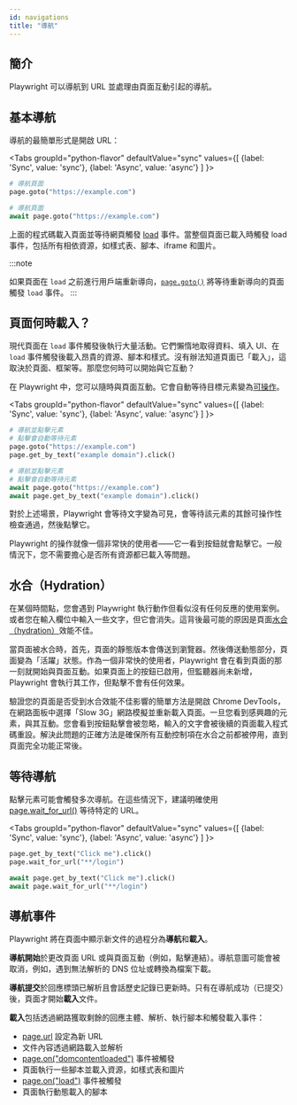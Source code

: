 ```yaml
---
id: navigations
title: "導航"
---
```


## 簡介

Playwright 可以導航到 URL 並處理由頁面互動引起的導航。

## 基本導航

導航的最簡單形式是開啟 URL：

<Tabs
  groupId="python-flavor"
  defaultValue="sync"
  values={[
    {label: 'Sync', value: 'sync'},
    {label: 'Async', value: 'async'}
  ]
}>
<TabItem value="sync">

```py
# 導航頁面
page.goto("https://example.com")
```

</TabItem>
<TabItem value="async">

```py
# 導航頁面
await page.goto("https://example.com")
```

</TabItem>
</Tabs>

上面的程式碼載入頁面並等待網頁觸發 [load](https://developer.mozilla.org/en-US/docs/Web/API/Window/load_event) 事件。當整個頁面已載入時觸發 load 事件，包括所有相依資源，如樣式表、腳本、iframe 和圖片。

:::note

如果頁面在 `load` 之前進行用戶端重新導向，[`page.goto()`](/api/class-page.mdx#page-goto) 將等待重新導向的頁面觸發 `load` 事件。
:::

## 頁面何時載入？

現代頁面在 `load` 事件觸發後執行大量活動。它們懶惰地取得資料、填入 UI、在 `load` 事件觸發後載入昂貴的資源、腳本和樣式。沒有辦法知道頁面已「載入」，這取決於頁面、框架等。那麼您何時可以開始與它互動？

在 Playwright 中，您可以隨時與頁面互動。它會自動等待目標元素變為[可操作](./actionability.mdx)。

<Tabs
  groupId="python-flavor"
  defaultValue="sync"
  values={[
    {label: 'Sync', value: 'sync'},
    {label: 'Async', value: 'async'}
  ]
}>
<TabItem value="sync">

```py
# 導航並點擊元素
# 點擊會自動等待元素
page.goto("https://example.com")
page.get_by_text("example domain").click()
```

</TabItem>
<TabItem value="async">

```py
# 導航並點擊元素
# 點擊會自動等待元素
await page.goto("https://example.com")
await page.get_by_text("example domain").click()
```

</TabItem>
</Tabs>

對於上述場景，Playwright 會等待文字變為可見，會等待該元素的其餘可操作性檢查通過，然後點擊它。

Playwright 的操作就像一個非常快的使用者——它一看到按鈕就會點擊它。一般情況下，您不需要擔心是否所有資源都已載入等問題。

## 水合（Hydration）

在某個時間點，您會遇到 Playwright 執行動作但看似沒有任何反應的使用案例。或者您在輸入欄位中輸入一些文字，但它會消失。這背後最可能的原因是頁面[水合（hydration）](https://en.wikipedia.org/wiki/Hydration_(web_development))效能不佳。

當頁面被水合時，首先，頁面的靜態版本會傳送到瀏覽器。然後傳送動態部分，頁面變為「活躍」狀態。作為一個非常快的使用者，Playwright 會在看到頁面的那一刻就開始與頁面互動。如果頁面上的按鈕已啟用，但監聽器尚未新增，Playwright 會執行其工作，但點擊不會有任何效果。

驗證您的頁面是否受到水合效能不佳影響的簡單方法是開啟 Chrome DevTools，在網路面板中選擇「Slow 3G」網路模擬並重新載入頁面。一旦您看到感興趣的元素，與其互動。您會看到按鈕點擊會被忽略，輸入的文字會被後續的頁面載入程式碼重設。解決此問題的正確方法是確保所有互動控制項在水合之前都被停用，直到頁面完全功能正常後。

## 等待導航

點擊元素可能會觸發多次導航。在這些情況下，建議明確使用 [page.wait_for_url()](/api/class-page.mdx#page-wait-for-url) 等待特定的 URL。

<Tabs
  groupId="python-flavor"
  defaultValue="sync"
  values={[
    {label: 'Sync', value: 'sync'},
    {label: 'Async', value: 'async'}
  ]
}>
<TabItem value="sync">

```py
page.get_by_text("Click me").click()
page.wait_for_url("**/login")
```

</TabItem>
<TabItem value="async">

```py
await page.get_by_text("Click me").click()
await page.wait_for_url("**/login")
```

</TabItem>
</Tabs>

## 導航事件

Playwright 將在頁面中顯示新文件的過程分為**導航**和**載入**。

**導航開始**於更改頁面 URL 或與頁面互動（例如，點擊連結）。導航意圖可能會被取消，例如，遇到無法解析的 DNS 位址或轉換為檔案下載。

**導航提交**於回應標頭已解析且會話歷史記錄已更新時。只有在導航成功（已提交）後，頁面才開始**載入**文件。

**載入**包括透過網路獲取剩餘的回應主體、解析、執行腳本和觸發載入事件：
- [page.url](/api/class-page.mdx#page-url) 設定為新 URL
- 文件內容透過網路載入並解析
- [page.on("domcontentloaded")](/api/class-page.mdx#page-event-dom-content-loaded) 事件被觸發
- 頁面執行一些腳本並載入資源，如樣式表和圖片
- [page.on("load")](/api/class-page.mdx#page-event-load) 事件被觸發
- 頁面執行動態載入的腳本


[Accessibility]: /api/class-accessibility.mdx "Accessibility"
[APIRequest]: /api/class-apirequest.mdx "APIRequest"
[APIRequestContext]: /api/class-apirequestcontext.mdx "APIRequestContext"
[APIResponse]: /api/class-apiresponse.mdx "APIResponse"
[APIResponseAssertions]: /api/class-apiresponseassertions.mdx "APIResponseAssertions"
[Browser]: /api/class-browser.mdx "Browser"
[BrowserContext]: /api/class-browsercontext.mdx "BrowserContext"
[BrowserType]: /api/class-browsertype.mdx "BrowserType"
[CDPSession]: /api/class-cdpsession.mdx "CDPSession"
[Clock]: /api/class-clock.mdx "Clock"
[ConsoleMessage]: /api/class-consolemessage.mdx "ConsoleMessage"
[Dialog]: /api/class-dialog.mdx "Dialog"
[Download]: /api/class-download.mdx "Download"
[ElementHandle]: /api/class-elementhandle.mdx "ElementHandle"
[Error]: /api/class-error.mdx "Error"
[FileChooser]: /api/class-filechooser.mdx "FileChooser"
[Frame]: /api/class-frame.mdx "Frame"
[FrameLocator]: /api/class-framelocator.mdx "FrameLocator"
[JSHandle]: /api/class-jshandle.mdx "JSHandle"
[Keyboard]: /api/class-keyboard.mdx "Keyboard"
[Locator]: /api/class-locator.mdx "Locator"
[LocatorAssertions]: /api/class-locatorassertions.mdx "LocatorAssertions"
[Mouse]: /api/class-mouse.mdx "Mouse"
[Page]: /api/class-page.mdx "Page"
[PageAssertions]: /api/class-pageassertions.mdx "PageAssertions"
[Playwright]: /api/class-playwright.mdx "Playwright"
[Request]: /api/class-request.mdx "Request"
[Response]: /api/class-response.mdx "Response"
[Route]: /api/class-route.mdx "Route"
[Selectors]: /api/class-selectors.mdx "Selectors"
[TimeoutError]: /api/class-timeouterror.mdx "TimeoutError"
[Touchscreen]: /api/class-touchscreen.mdx "Touchscreen"
[Tracing]: /api/class-tracing.mdx "Tracing"
[Video]: /api/class-video.mdx "Video"
[WebError]: /api/class-weberror.mdx "WebError"
[WebSocket]: /api/class-websocket.mdx "WebSocket"
[WebSocketRoute]: /api/class-websocketroute.mdx "WebSocketRoute"
[Worker]: /api/class-worker.mdx "Worker"
[Element]: https://developer.mozilla.org/en-US/docs/Web/API/element "Element"
[EvaluationArgument]: /evaluating.mdx#evaluation-argument "EvaluationArgument"
[Promise]: https://developer.mozilla.org/en-US/docs/Web/JavaScript/Reference/Global_Objects/Promise "Promise"
[iterator]: https://developer.mozilla.org/en-US/docs/Web/JavaScript/Reference/Iteration_protocols "Iterator"
[origin]: https://developer.mozilla.org/en-US/docs/Glossary/Origin "Origin"
[selector]: https://developer.mozilla.org/en-US/docs/Web/CSS/CSS_Selectors "selector"
[Serializable]: https://developer.mozilla.org/en-US/docs/Web/JavaScript/Reference/Global_Objects/JSON/stringify#Description "Serializable"
[UIEvent.detail]: https://developer.mozilla.org/en-US/docs/Web/API/UIEvent/detail "UIEvent.detail"
[UnixTime]: https://en.wikipedia.org/wiki/Unix_time "Unix Time"
[xpath]: https://developer.mozilla.org/en-US/docs/Web/XPath "xpath"

[Any]: https://docs.python.org/3/library/typing.html#typing.Any "Any"
[bool]: https://docs.python.org/3/library/stdtypes.html "bool"
[bytes]: https://docs.python.org/3/library/stdtypes.html#bytes "bytes"
[Callable]: https://docs.python.org/3/library/typing.html#typing.Callable "Callable"
[EventContextManager]: https://docs.python.org/3/reference/datamodel.html#context-managers "Event context manager"
[EventEmitter]: https://pyee.readthedocs.io/en/latest/#pyee.BaseEventEmitter "EventEmitter"
[Exception]: https://docs.python.org/3/library/exceptions.html#Exception "Exception"
[Dict]: https://docs.python.org/3/library/typing.html#typing.Dict "Dict"
[float]: https://docs.python.org/3/library/stdtypes.html#numeric-types-int-float-complex "float"
[int]: https://docs.python.org/3/library/stdtypes.html#numeric-types-int-float-complex "int"
[List]: https://docs.python.org/3/library/typing.html#typing.List "List"
[NoneType]: https://docs.python.org/3/library/constants.html#None "None"
[Pattern]: https://docs.python.org/3/library/re.html "Pattern"
[URL]: https://en.wikipedia.org/wiki/URL "URL"
[pathlib.Path]: https://realpython.com/python-pathlib/ "pathlib.Path"
[str]: https://docs.python.org/3/library/stdtypes.html#text-sequence-type-str "str"
[Union]: https://docs.python.org/3/library/typing.html#typing.Union "Union"
[datetime]: https://docs.python.org/3/library/datetime.html#datetime.datetime "datetime"

[all available image tags]: https://mcr.microsoft.com/en-us/product/playwright/python/about "all available image tags"
[Microsoft Artifact Registry]: https://mcr.microsoft.com/en-us/product/playwright/python/about "Microsoft Artifact Registry"
[Dockerfile.noble]: https://github.com/microsoft/playwright-python/blob/main/utils/docker/Dockerfile.noble "Dockerfile.noble"
